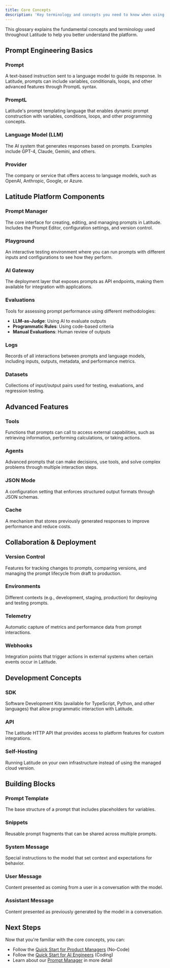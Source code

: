 ```yaml
---
title: Core Concepts
description: 'Key terminology and concepts you need to know when using Latitude'
---
```


This glossary explains the fundamental concepts and terminology used throughout Latitude to help you better understand the platform.

## Prompt Engineering Basics

### Prompt

A text-based instruction sent to a language model to guide its response. In Latitude, prompts can include variables, conditionals, loops, and other advanced features through PromptL syntax.

### PromptL

Latitude's prompt templating language that enables dynamic prompt construction with variables, conditions, loops, and other programming concepts.

### Language Model (LLM)

The AI system that generates responses based on prompts. Examples include GPT-4, Claude, Gemini, and others.

### Provider

The company or service that offers access to language models, such as OpenAI, Anthropic, Google, or Azure.

## Latitude Platform Components

### Prompt Manager

The core interface for creating, editing, and managing prompts in Latitude. Includes the Prompt Editor, configuration settings, and version control.

### Playground

An interactive testing environment where you can run prompts with different inputs and configurations to see how they perform.

### AI Gateway

The deployment layer that exposes prompts as API endpoints, making them available for integration with applications.

### Evaluations

Tools for assessing prompt performance using different methodologies:

- **LLM-as-Judge**: Using AI to evaluate outputs
- **Programmatic Rules**: Using code-based criteria
- **Manual Evaluations**: Human review of outputs

### Logs

Records of all interactions between prompts and language models, including inputs, outputs, metadata, and performance metrics.

### Datasets

Collections of input/output pairs used for testing, evaluations, and regression testing.

## Advanced Features

### Tools

Functions that prompts can call to access external capabilities, such as retrieving information, performing calculations, or taking actions.

### Agents

Advanced prompts that can make decisions, use tools, and solve complex problems through multiple interaction steps.

### JSON Mode

A configuration setting that enforces structured output formats through JSON schemas.

### Cache

A mechanism that stores previously generated responses to improve performance and reduce costs.

## Collaboration & Deployment

### Version Control

Features for tracking changes to prompts, comparing versions, and managing the prompt lifecycle from draft to production.

### Environments

Different contexts (e.g., development, staging, production) for deploying and testing prompts.

### Telemetry

Automatic capture of metrics and performance data from prompt interactions.

### Webhooks

Integration points that trigger actions in external systems when certain events occur in Latitude.

## Development Concepts

### SDK

Software Development Kits (available for TypeScript, Python, and other languages) that allow programmatic interaction with Latitude.

### API

The Latitude HTTP API that provides access to platform features for custom integrations.

### Self-Hosting

Running Latitude on your own infrastructure instead of using the managed cloud version.

## Building Blocks

### Prompt Template

The base structure of a prompt that includes placeholders for variables.

### Snippets

Reusable prompt fragments that can be shared across multiple prompts.

### System Message

Special instructions to the model that set context and expectations for behavior.

### User Message

Content presented as coming from a user in a conversation with the model.

### Assistant Message

Content presented as previously generated by the model in a conversation.

## Next Steps

Now that you're familiar with the core concepts, you can:

- Follow the [Quick Start for Product Managers](/guides/getting-started/quick-start-pm) (No-Code)
- Follow the [Quick Start for AI Engineers](/guides/getting-started/quick-start-dev) (Coding)
- Learn about our [Prompt Manager](/guides/prompt-manager/overview) in more detail
